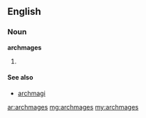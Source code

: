 ==English==
===Noun===
'''archmages''' {{p}}

# {{plural of|[[archmage]]}}

====See also====
*[[archmagi]]

[[ar:archmages]]
[[mg:archmages]]
[[my:archmages]]